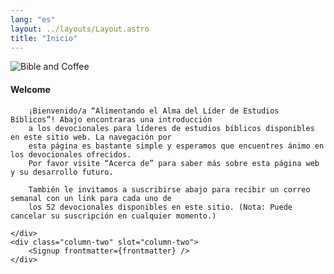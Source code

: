 ```yaml
---
lang: "es"
layout: ../layouts/Layout.astro
title: "Inicio"
---
```



![Bible and Coffee](/bible_and_coffee.jpg)

<Columns>
	<div class="column-one section" slot="column-one">
		<h4 class="section-title">Welcome</h4>

		¡Bienvenido/a “Alimentando el Alma del Líder de Estudios Bíblicos”! Abajo encontraras una introducción 
		a los devocionales para líderes de estudios bíblicos disponibles en este sitio web. La navegación por 
		esta página es bastante simple y esperamos que encuentres ánimo en los devocionales ofrecidos. 
		Por favor visite “Acerca de” para saber más sobre esta página web y su desarrollo futuro.

		También le invitamos a suscribirse abajo para recibir un correo semanal con un link para cada uno de 
		los 52 devocionales disponibles en este sitio. (Nota: Puede cancelar su suscripción en cualquier momento.)

	</div>
	<div class="column-two" slot="column-two">
		<Signup frontmatter={frontmatter} />
	</div>
</Columns>